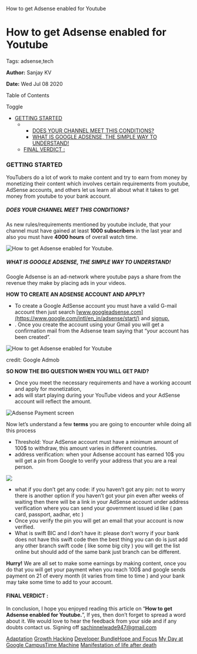    How to get Adsense enabled for Youtube

How to get Adsense enabled for Youtube
======================================

Tags: adsense,tech

**Author:** Sanjay KV

**Date:** Wed Jul 08 2020

Table of Contents

Toggle

*   [GETTING STARTED](https://recodehive.com/how-to-get-adsense-enabled-for-youtube/#GETTING_STARTED "GETTING STARTED")
    *   *   [DOES YOUR CHANNEL MEET THIS CONDITIONS?](https://recodehive.com/how-to-get-adsense-enabled-for-youtube/#DOES_YOUR_CHANNEL_MEET_THIS_CONDITIONS "DOES YOUR CHANNEL MEET THIS CONDITIONS?")
        *   [WHAT IS GOOGLE ADSENSE, THE SIMPLE WAY TO UNDERSTAND!](https://recodehive.com/how-to-get-adsense-enabled-for-youtube/#WHAT_IS_GOOGLE_ADSENSE_THE_SIMPLE_WAY_TO_UNDERSTAND " WHAT IS GOOGLE ADSENSE, THE SIMPLE WAY TO UNDERSTAND!")
    *   [FINAL VERDICT :](https://recodehive.com/how-to-get-adsense-enabled-for-youtube/#FINAL_VERDICT "FINAL VERDICT :")

### GETTING STARTED

YouTubers do a lot of work to make content and try to earn from money by monetizing their content which involves certain requirements from youtube, AdSense accounts, and others let us learn all about what it takes to get money from youtube to your bank account.

##### DOES YOUR CHANNEL MEET THIS CONDITIONS?

As new rules/requirements mentioned by youtube include, that your channel must have gained at least **1000 subscribers** in the last year and also you must have **4000 hours** of overall watch time.

![How to get Adsense enabled for Youtube.](https://recodehive.com/wp-content/uploads/2020/07/Screenshot-2020-07-06-at-2.08.20-PM.png)

##### **WHAT IS GOOGLE ADSENSE, THE SIMPLE WAY TO UNDERSTAND!**

Google Adsense is an ad-network where youtube pays a share from the revenue they make by placing ads in your videos.

**HOW TO CREATE AN ADSENSE ACCOUNT AND APPLY?**

*   To create a Google AdSense account you must have a valid G-mail account then just search [www.googleadsense.com](https://www.google.com/intl/en_in/adsense/start/) and [signup.](https://www.google.com/intl/en_in/adsense/start/)
*   . Once you create the account using your Gmail you will get a confirmation mail from the Adsense team saying that “your account has been created”.

![How to get Adsense enabled for Youtube](https://recodehive.com/wp-content/uploads/2020/07/Screenshot-2020-07-09-at-11.44.38-AM-1024x531.png)

credit: Google Admob

**SO NOW THE BIG QUESTION WHEN YOU WILL GET PAID?**

*   Once you meet the necessary requirements and have a working account and apply for monetization,
*   ads will start playing during your YouTube videos and your AdSense account will reflect the amount.

![Adsense Payment screen](https://recodehive.com/wp-content/uploads/2020/07/Screenshot-2020-07-09-at-11.40.39-AM-1-1024x333.png)

Now let’s understand a few **terms** you are going to encounter while doing all this process

*   Threshold: Your AdSense account must have a minimum amount of 100$ to withdraw, this amount varies in different countries.
*   address verification: when your Adsense account has earned 10$ you will get a pin from Google to verify your address that you are a real person.

![](https://recodehive.com/wp-content/uploads/2020/07/Screenshot-2020-07-09-at-11.50.24-AM-1024x267.png)

*   what if you don’t get any code: if you haven’t got any pin: not to worry there is another option if you haven’t got your pin even after weeks of waiting then there will be a link in your AdSense account under address verification where you can send your government issued id like ( pan card, passport, aadhar, etc )
*   Once you verify the pin you will get an email that your account is now verified.
*   What is swift BIC and I don’t have it: please don’t worry if your bank does not have this swift code then the best thing you can do is just add any other branch swift code ( like some big city ) you will get the list online but should add of the same bank just branch can be different.

**Hurry!** We are all set to make some earnings by making content, once you do that you will get your payment when you reach 100$ and google sends payment on 21 of every month (it varies from time to time ) and your bank may take some time to add to your account.

#### FINAL VERDICT :

In conclusion, I hope you enjoyed reading this article on “**How to get Adsense enabled for Youtube.**”, If yes, then don’t forget to spread a word about it. We would love to hear the feedback from your side and if any doubts contact us. Signing off [sachinnelwade947@gmail.com](mailto:sachinnelwade947@gmail.com)

[Adaptation](https://recodehive.com/the-adaptation/) [Growth Hacking](https://recodehive.com/tag/growth-hacking/) [Developer Bundle](https://recodehive.com/category/dev-labs/)[Hope and Focus](https://recodehive.com/hopeandfocus/) [My Day at Google Campus](https://recodehive.com/my-day-at-google-campus-hyderabad/)[Time Machine](https://recodehive.com/time-machine-2-0/) [Manifestation of life after death](https://recodehive.com/the-manifestation-of-life-after-death/)